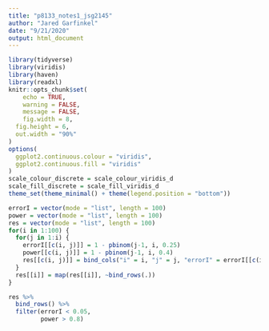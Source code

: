 ```yaml
---
title: "p8133_notes1_jsg2145"
author: "Jared Garfinkel"
date: "9/21/2020"
output: html_document
---
```


```r
library(tidyverse)
library(viridis)
library(haven)
library(readxl)
knitr::opts_chunk$set(
	echo = TRUE,
	warning = FALSE,
	message = FALSE,
	fig.width = 8, 
  fig.height = 6,
  out.width = "90%"
)
options(
  ggplot2.continuous.colour = "viridis",
  ggplot2.continuous.fill = "viridis"
)
scale_colour_discrete = scale_colour_viridis_d
scale_fill_discrete = scale_fill_viridis_d
theme_set(theme_minimal() + theme(legend.position = "bottom"))
```

```r
errorI = vector(mode = "list", length = 100)
power = vector(mode = "list", length = 100)
res = vector(mode = "list", length = 100)
for(i in 1:100) {
  for(j in 1:i) {
    errorI[[c(i, j)]] = 1 - pbinom(j-1, i, 0.25)
    power[[c(i, j)]] = 1 - pbinom(j-1, i, 0.4)
    res[[c(i, j)]] = bind_cols("i" = i, "j" = j, "errorI" = errorI[[c(i, j)]], "power" = power[[c(i, j)]])
  }
  res[[i]] = map(res[[i]], ~bind_rows(.))
}

res %>% 
  bind_rows() %>%
  filter(errorI < 0.05,
         power > 0.8)
```
